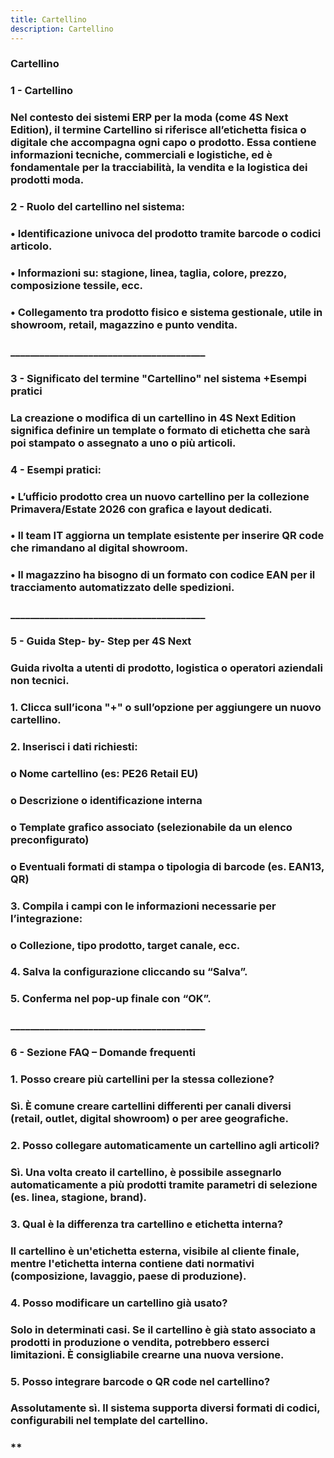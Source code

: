 ```yaml
---
title: Cartellino
description: Cartellino
---
```




### Cartellino

### 1 - Cartellino&#x20;

### Nel contesto dei sistemi ERP per la moda (come 4S Next Edition), il termine Cartellino si riferisce all’etichetta fisica o digitale che accompagna ogni capo o prodotto. Essa contiene informazioni tecniche, commerciali e logistiche, ed è fondamentale per la tracciabilità, la vendita e la logistica dei prodotti moda.

### 2 - Ruolo del cartellino nel sistema:

### •	Identificazione univoca del prodotto tramite barcode o codici articolo.

### •	Informazioni su: stagione, linea, taglia, colore, prezzo, composizione tessile, ecc.

### •	Collegamento tra prodotto fisico e sistema gestionale, utile in showroom, retail, magazzino e punto vendita.

### \_\_\_\_\_\_\_\_\_\_\_\_\_\_\_\_\_\_\_\_\_\_\_\_\_\_\_\_\_\_\_\_\_\_\_\_\_\_\_\_

### 3 - Significato del termine "Cartellino" nel sistema +Esempi pratici

### La creazione o modifica di un cartellino in 4S Next Edition significa definire un template o formato di etichetta che sarà poi stampato o assegnato a uno o più articoli.



### 4 - Esempi pratici:

### •	L’ufficio prodotto crea un nuovo cartellino per la collezione Primavera/Estate 2026 con grafica e layout dedicati.

### •	Il team IT aggiorna un template esistente per inserire QR code che rimandano al digital showroom.

### •	Il magazzino ha bisogno di un formato con codice EAN per il tracciamento automatizzato delle spedizioni.

### \_\_\_\_\_\_\_\_\_\_\_\_\_\_\_\_\_\_\_\_\_\_\_\_\_\_\_\_\_\_\_\_\_\_\_\_\_\_\_\_

### 5 - Guida Step- by- Step per 4S Next

### Guida rivolta a utenti di prodotto, logistica o operatori aziendali non tecnici.

### 1.	Clicca sull’icona "+" o sull’opzione per aggiungere un nuovo cartellino.

### 2.	Inserisci i dati richiesti:

### o	Nome cartellino (es: PE26 Retail EU)

### o	Descrizione o identificazione interna

### o	Template grafico associato (selezionabile da un elenco preconfigurato)

### o	Eventuali formati di stampa o tipologia di barcode (es. EAN13, QR)

### 3.	Compila i campi con le informazioni necessarie per l’integrazione:

### o	Collezione, tipo prodotto, target canale, ecc.

### 4.	Salva la configurazione cliccando su “Salva”.

### 5.	Conferma nel pop-up finale con “OK”.

### \_\_\_\_\_\_\_\_\_\_\_\_\_\_\_\_\_\_\_\_\_\_\_\_\_\_\_\_\_\_\_\_\_\_\_\_\_\_\_\_

### 6 - Sezione FAQ – Domande frequenti

### 1. Posso creare più cartellini per la stessa collezione?

### Sì. È comune creare cartellini differenti per canali diversi (retail, outlet, digital showroom) o per aree geografiche.

### 2. Posso collegare automaticamente un cartellino agli articoli?

### Sì. Una volta creato il cartellino, è possibile assegnarlo automaticamente a più prodotti tramite parametri di selezione (es. linea, stagione, brand).

### 3. Qual è la differenza tra cartellino e etichetta interna?

### Il cartellino è un'etichetta esterna, visibile al cliente finale, mentre l'etichetta interna contiene dati normativi (composizione, lavaggio, paese di produzione).

### 4. Posso modificare un cartellino già usato?

### Solo in determinati casi. Se il cartellino è già stato associato a prodotti in produzione o vendita, potrebbero esserci limitazioni. È consigliabile crearne una nuova versione.

### 5. Posso integrare barcode o QR code nel cartellino?

### Assolutamente sì. Il sistema supporta diversi formati di codici, configurabili nel template del cartellino.



### \*\*